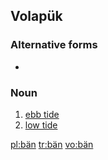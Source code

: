 {{also|Appendix:Variations of "ban"}}
==Volapük==

===Alternative forms===
* {{l|vo|bayn}}

===Noun===
{{infl|vo|noun}}

# [[ebb tide]]
# [[low tide]]

[[pl:bän]]
[[tr:bän]]
[[vo:bän]]